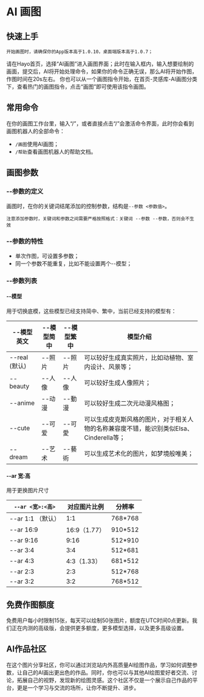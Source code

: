 # AI 画图

## 快速上手
```
开始画图时，请确保你的App版本高于1.0.10，桌面端版本高于1.0.7；
```
请在Hayo首页，选择“AI画图”进入画图界面；此时在输入框内，输入想要绘制的画面，提交后，AI将开始处理命令，如果你的命令正确无误，那么AI将开始作图，作图时间在20s左右。
你也可以从一个画图指令开始，在首页-灵感库-AI画图分类下，查看热门的画图指令，点击“画图”即可使用该指令画图。

## 常用命令
在你的画图工作台里，输入“/”，或者直接点击“/”会激活命令界面，此时你会看到画图机器人的全部命令：
- ``/画图``使用AI画图；
- ``/帮助``查看画图机器人的帮助文档。

## 画图参数

### --参数的定义
画图时，在你的关键词结尾添加的控制参数，结构是``--参数 <参数值>``。
```
注意添加参数时，关键词和参数之间需要严格按照格式：关键词 --参数 --参数，否则会不生效
```

### --参数的特性
- 单次作图，可设置多参数；
- 同一个参数不能重复，比如不能设置两个--模型；

### --参数列表
#### --模型
用于切换底模，这些模型已经支持简中、繁中，当前已经支持的模型有：

| --模型英文 | --模型简中 | --模型繁中 | 模型介绍 |
| ----- | ---- | ---- | ---- |
| --real (默认) | --照片 | --照片 | 可以较好生成真实照片，比如动植物、室内设计、风景等；|
| --beauty | --人像 | --人像 | 可以较好生成人像照片；|
| --anime | --动漫 | --動漫 | 可以较好生成二次元动漫风格图；|
| --cute | --可爱 | --可愛 | 可以生成皮克斯风格的图片，对于相关人物的名称兼容度不错，能识别类似Elsa、Cinderella等；|
| --dream | --艺术 | --藝術 | 可以生成艺术化的图片，如梦境般唯美； |

#### --ar 宽:高
用于更换图片尺寸

| ``--ar <宽>:<高>`` | 对应图片比例 | 分辨率 |
| ----- | ---- | ---- |
| --ar 1:1 （默认） | 1:1 | 768*768 |
| --ar 16:9 | 16:9（1.77） | 910*512 |
| --ar 9:16 | 9:16 | 512*910 |
| --ar 3:4 | 3:4 | 512*681 |
| --ar 4:3 | 4:3（1.33）| 681*512 |
| --ar 2:3 | 2:3 | 512*768 |
| --ar 3:2 | 3:2 | 768*512 |

## 免费作图额度
免费用户每小时限制15张，每天可以绘制50张图片，额度在UTC时间0点更新。我们正在内测的高级版，会提供更多额度，更多模型选择，以及更多高级设置。

## AI作品社区
在这个图片分享社区，你可以通过浏览站内外高质量AI绘图作品，学习如何调整参数，让自己的AI画出更出色的作品。同时，你也可以与其他AI绘图爱好者交流、讨论，拓展自己的视野，发现新的绘图灵感。这个社区不仅是一个展示自己作品的平台，更是一个学习与交流的场所，让你不断提升、进步。
